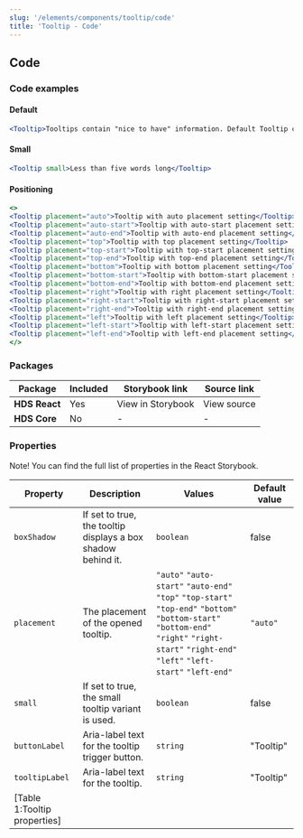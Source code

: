 ```yaml
---
slug: '/elements/components/tooltip/code'
title: 'Tooltip - Code'
---
```




## Code

### Code examples 

#### Default
<Playground>

```jsx
<Tooltip>Tooltips contain "nice to have" information. Default Tooltip contents should not be longer than two to three sentences. For longer descriptions, provide a link to a separate page.</Tooltip>
```

</Playground>

#### Small
<Playground>

```jsx
<Tooltip small>Less than five words long</Tooltip>
```

</Playground>

#### Positioning
<Playground>

```jsx
<>
<Tooltip placement="auto">Tooltip with auto placement setting</Tooltip>
<Tooltip placement="auto-start">Tooltip with auto-start placement setting</Tooltip>
<Tooltip placement="auto-end">Tooltip with auto-end placement setting</Tooltip>
<Tooltip placement="top">Tooltip with top placement setting</Tooltip>
<Tooltip placement="top-start">Tooltip with top-start placement setting</Tooltip>
<Tooltip placement="top-end">Tooltip with top-end placement setting</Tooltip>
<Tooltip placement="bottom">Tooltip with bottom placement setting</Tooltip>
<Tooltip placement="bottom-start">Tooltip with bottom-start placement setting</Tooltip>
<Tooltip placement="bottom-end">Tooltip with bottom-end placement setting</Tooltip>
<Tooltip placement="right">Tooltip with right placement setting</Tooltip>
<Tooltip placement="right-start">Tooltip with right-start placement setting</Tooltip>
<Tooltip placement="right-end">Tooltip with right-end placement setting</Tooltip>
<Tooltip placement="left">Tooltip with left placement setting</Tooltip>
<Tooltip placement="left-start">Tooltip with left-start placement setting</Tooltip>
<Tooltip placement="left-end">Tooltip with left-end placement setting</Tooltip>
</>
```

</Playground>

### Packages
| Package           | Included                      | Storybook link                                                                                                                      | Source link   |
| ----------------- | ----------------------------- | ----------------------------------------------------------------------------------------------------------------------------------- | ------------- |
| **HDS React**     | <IconCheckCircleFill /> Yes   | <Link size="M" external href="/storybook/react/?path=/story/components-tooltip--default">View in Storybook</Link> | <Link size="M" external href="https://github.com/City-of-Helsinki/helsinki-design-system/tree/master/packages/react/src/components/tooltipn">View source</Link> |
| **HDS Core**      | <IconCrossCircle /> No    | - | - |

### Properties
Note! You can find the full list of properties in the <Link size="M" href="/storybook/react/?path=/docs/components-tooltip--default" external>React Storybook.</Link>

| Property       | Description                                                  | Values                                                                                                                                                                                         | Default value |
| -------------- | ------------------------------------------------------------ | ---------------------------------------------------------------------------------------------------------------------------------------------------------------------------------------------- | ------------- |
| `boxShadow`    | If set to true, the tooltip displays a box shadow behind it. | `boolean`                                                                                                                                                                                      | false         |
| `placement`    | The placement of the opened tooltip.                         | `"auto"` `"auto-start"` `"auto-end"` `"top"` `"top-start"` `"top-end"` `"bottom"` `"bottom-start"` `"bottom-end"` `"right"` `"right-start"` `"right-end"` `"left"` `"left-start"` `"left-end"` | `"auto"`      |
| `small`        | If set to true, the small tooltip variant is used.           | `boolean`                                                                                                                                                                                      | false         |
| `buttonLabel`  | Aria-label text for the tooltip trigger button.              | `string`                                                                                                                                                                                       | "Tooltip"     |
| `tooltipLabel` | Aria-label text for the tooltip.                             | `string`                                                                                                                                                                                       | "Tooltip"     |
[Table 1:Tooltip properties]|

